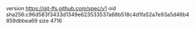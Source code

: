 version https://git-lfs.github.com/spec/v1
oid sha256:c96d583f3433d1349e623533537a68b518c4d1fa52a7e93a5d46b4859dbbea69
size 4716
